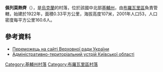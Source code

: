{{coord|50|28|44|N|30|57|27|E|scale:30000|display=title}}

'''佩列莫熱齊'''（{{lang-uk|Переможець}}），是[[烏克蘭|烏克蘭]]的村落，位於該國中北部[[基輔州|基輔州]]，由[[布羅瓦里區|布羅瓦里區]]負責管轄，始建於1922年，面積0.33平方公里，海拔高度107米，2001年人口53，人口密度每平方公里160.6人。

==參考資料==
* [http://gska2.rada.gov.ua/pls/z7502/A005?rf7571=15392 Переможець на сайті Верховної ради України]{{dead link|date=2017年11月 |bot=InternetArchiveBot |fix-attempted=yes }} {{ref-uk}}
* [https://web.archive.org/web/20120205185904/http://www.rada.gov.ua/zakon/new/ADM/zmistko.html Адміністративно-територіальний устрій Київської області] {{ref-uk}}

{{DEFAULTSORT:Переможець}}
[[Category:基輔州村落|Category:基輔州村落]]
[[Category:布羅瓦里區村落|Category:布羅瓦里區村落]]


{{Kiev-geo-stub}}
